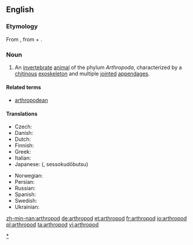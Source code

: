==English==
{{wikipedia}}

===Etymology===
From {{etyl|la}} {{term|arthropoda|lang=la}}, from {{etyl|grc}} {{term|ἄρθρον||joint|tr=arthron|sc=polytonic|lang=grc}}
+ {{term|πούς||foot|tr=pous|sc=polytonic|lang=grc}}.

===Noun===
{{en-noun|pl2=arthropodae}}

# An [[invertebrate]] [[animal]] of the phylum ''Arthropoda'', characterized by a [[chitin]]ous [[exoskeleton]] and multiple [[joint]]ed [[appendage]]s.

====Related terms====
* [[arthropodean]]

====Translations====
{{trans-top|animal of Arthropoda}}
* Czech: {{t-|cs|členovec|m}}
* Danish: {{t|da|leddyr}}
* Dutch: {{t-|nl|geleedpotige}}
* Finnish: {{t-|fi|niveljalkainen}}
* Greek: {{t|el|αρθρόποδο|n|tr=arthrópodo}}
* Italian: {{t-|it|artropode}}
* Japanese: {{t-|ja|節足動物}} ({{t-|ja|せっそくどうぶつ}}, sessokudōbutsu)
{{trans-mid}}
* Norwegian: {{t|no|leddyr}}
* Persian: {{t|fa|بندپایان|tr=bandpâyân|xs=Persian}}
* Russian: {{t+|ru|членистоногое|n|tr=členistonógoje}}
* Spanish: {{t+|es|artrópodo|m}}
* Swedish: {{t+|sv|leddjur|n}}
* Ukrainian: {{t|uk|членистоногі|p|xs=Ukrainian}}
{{trans-bottom}}

[[Category:Arthropods|*]]

[[zh-min-nan:arthropod]]
[[de:arthropod]]
[[et:arthropod]]
[[fr:arthropod]]
[[io:arthropod]]
[[pl:arthropod]]
[[ta:arthropod]]
[[vi:arthropod]]